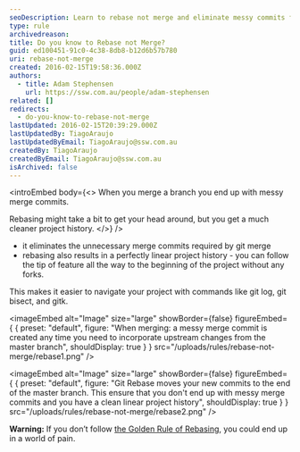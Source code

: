 ```yaml
---
seoDescription: Learn to rebase not merge and eliminate messy commits for a cleaner project history.
type: rule
archivedreason:
title: Do you know to Rebase not Merge?
guid: ed100451-91c0-4c38-8db8-b12d6b57b780
uri: rebase-not-merge
created: 2016-02-15T19:58:36.000Z
authors:
  - title: Adam Stephensen
    url: https://ssw.com.au/people/adam-stephensen
related: []
redirects:
  - do-you-know-to-rebase-not-merge
lastUpdated: 2016-02-15T20:39:29.000Z
lastUpdatedBy: TiagoAraujo
lastUpdatedByEmail: TiagoAraujo@ssw.com.au
createdBy: TiagoAraujo
createdByEmail: TiagoAraujo@ssw.com.au
isArchived: false
---
```


<introEmbed
  body={<>
When you merge a branch you end up with messy merge commits.

Rebasing might take a bit to get your head around, but you get a much cleaner project history.
  </>}
/>
- it eliminates the unnecessary merge commits required by git merge
- rebasing also results in a perfectly linear project history - you can follow the tip of feature all the way to the beginning of the project without any forks.

This makes it easier to navigate your project with commands like git log, git bisect, and gitk.


<imageEmbed
  alt="Image"
  size="large"
  showBorder={false}
  figureEmbed={ {
    preset: "default",
    figure: "When merging: a messy merge commit is created any time you need to incorporate upstream changes from the master branch",
    shouldDisplay: true
  } }
  src="/uploads/rules/rebase-not-merge/rebase1.png"
/>


<imageEmbed
  alt="Image"
  size="large"
  showBorder={false}
  figureEmbed={ {
    preset: "default",
    figure: "Git Rebase moves your new commits to the end of the master branch. This ensure that you don't end up with messy merge commits and you have a clean linear project history",
    shouldDisplay: true
  } }
  src="/uploads/rules/rebase-not-merge/rebase2.png"
/>

**Warning:** If you don’t follow [the Golden Rule of Rebasing](/the-golden-rule-of-rebasing), you could end up in a world of pain.
